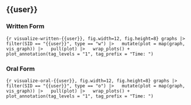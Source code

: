 ## {{user}}

### Written Form

```{r visualize-written-{{user}}, fig.width=12, fig.height=8}
graphs |>
  filter(SID == "{{user}}", type == "w") |>
  mutate(plot = map(graph, vis_graph)) |>
  pull(plot) |>
  wrap_plots() +
  plot_annotation(tag_levels = "1", tag_prefix = "Time: ")
```

### Oral Form

```{r visualize-oral-{{user}}, fig.width=12, fig.height=8}
graphs |>
  filter(SID == "{{user}}", type == "o") |>
  mutate(plot = map(graph, vis_graph)) |>
  pull(plot) |>
  wrap_plots() +
  plot_annotation(tag_levels = "1", tag_prefix = "Time: ")
```
